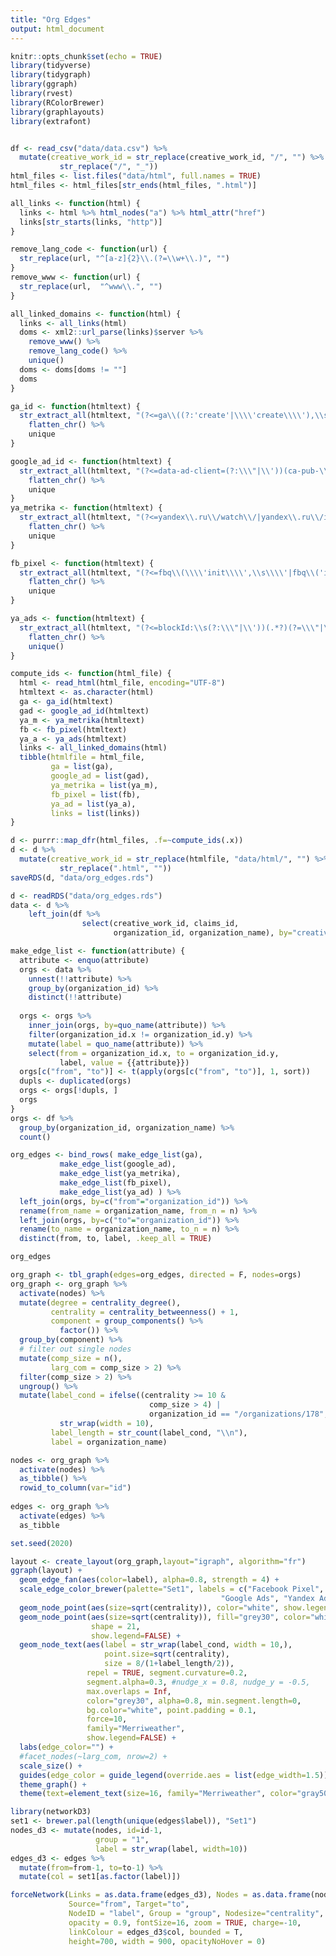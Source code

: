 ```yaml
---
title: "Org Edges"
output: html_document
---
```



```r
knitr::opts_chunk$set(echo = TRUE)
library(tidyverse)
library(tidygraph)
library(ggraph)
library(rvest)
library(RColorBrewer)
library(graphlayouts)
library(extrafont)


df <- read_csv("data/data.csv") %>%
  mutate(creative_work_id = str_replace(creative_work_id, "/", "") %>%
           str_replace("/", "_")) 
html_files <- list.files("data/html", full.names = TRUE) 
html_files <- html_files[str_ends(html_files, ".html")]
```



```r
all_links <- function(html) {
  links <- html %>% html_nodes("a") %>% html_attr("href")
  links[str_starts(links, "http")]
}

remove_lang_code <- function(url) {
  str_replace(url, "^[a-z]{2}\\.(?=\\w+\\.)", "")
}
remove_www <- function(url) {
  str_replace(url,  "^www\\.", "")
}

all_linked_domains <- function(html) {
  links <- all_links(html)
  doms <- xml2::url_parse(links)$server %>%
    remove_www() %>%
    remove_lang_code() %>%
    unique()
  doms <- doms[doms != ""]
  doms
}

ga_id <- function(htmltext) {
  str_extract_all(htmltext, "(?<=ga\\((?:'create'|\\\\'create\\\\'),\\s\\\\?')(UA-\\d+-\\d+)") %>%
    flatten_chr() %>%
    unique
}

google_ad_id <- function(htmltext) {
  str_extract_all(htmltext, "(?<=data-ad-client=(?:\\\"|\\'))(ca-pub-\\d+)") %>%
    flatten_chr() %>%
    unique
}
ya_metrika <- function(htmltext) {
  str_extract_all(htmltext, "(?<=yandex\\.ru\\/watch\\/|yandex\\.ru\\/informer\\/|yandex\\.ru\\/stat\\/\\?id=)(\\d+)") %>%
    flatten_chr() %>%
    unique
}

fb_pixel <- function(htmltext) {
  str_extract_all(htmltext, "(?<=fbq\\(\\\\'init\\\\',\\s\\\\'|fbq\\('init',\\s')(\\d+)(?=\\\\'|')") %>%
    flatten_chr() %>%
    unique
}

ya_ads <- function(htmltext) {
  str_extract_all(htmltext, "(?<=blockId:\\s(?:\\\"|\\'))(.*?)(?=\\\"|\\')") %>%
    flatten_chr() %>%
    unique()
}
```


```r
compute_ids <- function(html_file) {
  html <- read_html(html_file, encoding="UTF-8")
  htmltext <- as.character(html)
  ga <- ga_id(htmltext)
  gad <- google_ad_id(htmltext)
  ya_m <- ya_metrika(htmltext)
  fb <- fb_pixel(htmltext)
  ya_a <- ya_ads(htmltext)
  links <- all_linked_domains(html)
  tibble(htmlfile = html_file,
         ga = list(ga),
         google_ad = list(gad),
         ya_metrika = list(ya_m),
         fb_pixel = list(fb),
         ya_ad = list(ya_a),
         links = list(links))
}
```

```r
d <- purrr::map_dfr(html_files, .f=~compute_ids(.x))
d <- d %>%
  mutate(creative_work_id = str_replace(htmlfile, "data/html/", "") %>%
           str_replace(".html", ""))
saveRDS(d, "data/org_edges.rds")
```

```r
d <- readRDS("data/org_edges.rds")
data <- d %>%
    left_join(df %>%
                select(creative_work_id, claims_id, 
                       organization_id, organization_name), by="creative_work_id")
```

```r
make_edge_list <- function(attribute) {
  attribute <- enquo(attribute)
  orgs <- data %>%
    unnest(!!attribute) %>%
    group_by(organization_id) %>%
    distinct(!!attribute)
  
  orgs <- orgs %>%
    inner_join(orgs, by=quo_name(attribute)) %>%
    filter(organization_id.x != organization_id.y) %>%
    mutate(label = quo_name(attribute)) %>%
    select(from = organization_id.x, to = organization_id.y,
           label, value = {{attribute}})
  orgs[c("from", "to")] <- t(apply(orgs[c("from", "to")], 1, sort))
  dupls <- duplicated(orgs)
  orgs <- orgs[!dupls, ]
  orgs
}
orgs <- df %>%
  group_by(organization_id, organization_name) %>%
  count()

org_edges <- bind_rows( make_edge_list(ga),
           make_edge_list(google_ad),
           make_edge_list(ya_metrika),
           make_edge_list(fb_pixel),
           make_edge_list(ya_ad) ) %>%
  left_join(orgs, by=c("from"="organization_id")) %>%
  rename(from_name = organization_name, from_n = n) %>%
  left_join(orgs, by=c("to"="organization_id")) %>%
  rename(to_name = organization_name, to_n = n) %>%
  distinct(from, to, label, .keep_all = TRUE)
```

```r
org_edges 
```

```r
org_graph <- tbl_graph(edges=org_edges, directed = F, nodes=orgs)
org_graph <- org_graph %>%
  activate(nodes) %>%
  mutate(degree = centrality_degree(),
         centrality = centrality_betweenness() + 1,
         component = group_components() %>%
           factor()) %>%
  group_by(component) %>%
  # filter out single nodes
  mutate(comp_size = n(),
         larg_com = comp_size > 2) %>%
  filter(comp_size > 2) %>%
  ungroup() %>%
  mutate(label_cond = ifelse((centrality >= 10 & 
                               comp_size > 4) |
                               organization_id == "/organizations/178", organization_name, "") %>%
           str_wrap(width = 10),
         label_length = str_count(label_cond, "\\n"),
         label = organization_name)

nodes <- org_graph %>%
  activate(nodes) %>%
  as_tibble() %>%
  rowid_to_column(var="id")
  
edges <- org_graph %>%
  activate(edges) %>%
  as_tibble
```



```r
set.seed(2020)

layout <- create_layout(org_graph,layout="igraph", algorithm="fr")
ggraph(layout) +
  geom_edge_fan(aes(color=label), alpha=0.8, strength = 4) +
  scale_edge_color_brewer(palette="Set1", labels = c("Facebook Pixel", "Google Analytics", 
                                               "Google Ads", "Yandex Ads", "Yandex Metrika")) +
  geom_node_point(aes(size=sqrt(centrality)), color="white", show.legend=F) +
  geom_node_point(aes(size=sqrt(centrality)), fill="grey30", color="white", 
                  shape = 21,
                  show.legend=FALSE) +
  geom_node_text(aes(label = str_wrap(label_cond, width = 10,),
                     point.size=sqrt(centrality),
                     size = 8/(1+label_length/2)), 
                 repel = TRUE, segment.curvature=0.2,
                 segment.alpha=0.3, #nudge_x = 0.8, nudge_y = -0.5,
                 max.overlaps = Inf,
                 color="grey30", alpha=0.8, min.segment.length=0,
                 bg.color="white", point.padding = 0.1,
                 force=10,
                 family="Merriweather",
                 show.legend=FALSE) +
  labs(edge_color="") +
  #facet_nodes(~larg_com, nrow=2) +
  scale_size() +
  guides(edge_color = guide_legend(override.aes = list(edge_width=1.5))) +
  theme_graph() +
  theme(text=element_text(size=16, family="Merriweather", color="gray50")) 
```



```r
library(networkD3)
set1 <- brewer.pal(length(unique(edges$label)), "Set1")
nodes_d3 <- mutate(nodes, id=id-1,
                   group = "1",
                   label = str_wrap(label, width=10))
edges_d3 <- edges %>% 
  mutate(from=from-1, to=to-1) %>%
  mutate(col = set1[as.factor(label)])

forceNetwork(Links = as.data.frame(edges_d3), Nodes = as.data.frame(nodes_d3), 
             Source="from", Target="to",
             NodeID = "label", Group = "group", Nodesize="centrality",
             opacity = 0.9, fontSize=16, zoom = TRUE, charge=-10, 
             linkColour = edges_d3$col, bounded = T, 
             height=700, width = 900, opacityNoHover = 0)
```



